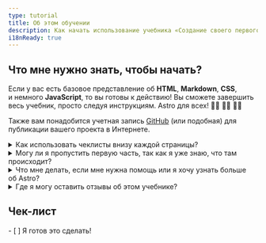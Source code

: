 ```yaml
---
type: tutorial
title: Об этом обучении
description: Как начать использование учебника «Создание своего первого блога в Astro».
i18nReady: true
---
```




## Что мне нужно знать, чтобы начать?

Если у вас есть базовое представление об **HTML**, **Markdown**, **CSS**, и немного **JavaScript**, то вы готовы к действию! Вы сможете завершить весь учебник, просто следуя инструкциям. Astro для всех! 🧑‍🚀 👩‍🚀 👨‍🚀

Также вам понадобится учетная запись [GitHub](https://github.com) (или подобная) для публикации вашего проекта в Интернете.

<details>
<summary>Как использовать чеклисты внизу каждой страницы?</summary>

Отмечайте их галочками!

В конце каждой страницы вы найдете чеклист задач, которые вы должны уже уметь выполнять на данный момент. Отметьте эти пункты, чтобы видеть свой прогресс в Tutorial Tracker.

Использование трекера является необязательным, но он может помочь вам запомнить свою текущую позицию, если вы проходите учебник за несколько визитов. Вы также можете оставить несколько чеклистов пустыми, чтобы напоминать себе о темах, которые вы хотите пересмотреть позже.

(Эти данные сохраняются только в локальном хранилище вашего браузера и не доступны нигде больше. Никакие данные не отправляются или не хранятся Astro.)
</details>

<details>
<summary>Могу ли я пропустить первую часть, так как я уже знаю, что там происходит?</summary>

Вы можете использовать уроки [Шага 1](/ru/tutorial/1-setup/) для того, чтобы убедиться, что вы располагаете необходимыми для разработки инструментами и онлайн-аккаунтами. Это позволит вам создать новый проект Astro, сохранить его на GitHub и разместить на Netlify.

Если вы [создадите новый пустой проект Astro](/ru/install-and-setup/) и уверены в своей настройке, вы можете спокойно перейти к [Шагу 2](/ru/tutorial/2-pages/) где вы начнете создавать новые страницы в своем проекте.
</details>

<details>
<summary>Что мне делать, если мне нужна помощь или я хочу узнать больше об Astro?</summary>

Наш [дружелюбный Astro Discord сервер](https://astro.build/chat) — это то, что вам нужно!

Зайдите в канал технической поддержки, чтобы задавать вопросы или просто поболтать в `#general` или `#off-topic`.
</details>

<details>
<summary>Где я могу оставить отзывы об этом учебнике?</summary>

Этот учебник является проектом нашей команды Docs. Вы можете найти нас на Discord в канале `#docs`, или создать проблему в [Docs repo on GitHub](https://github.com/withastro/docs/issues).
</details>

<Box icon="check-list">

## Чек-лист

<Checklist>
- [ ] Я готов это сделать!
</Checklist>
</Box>
